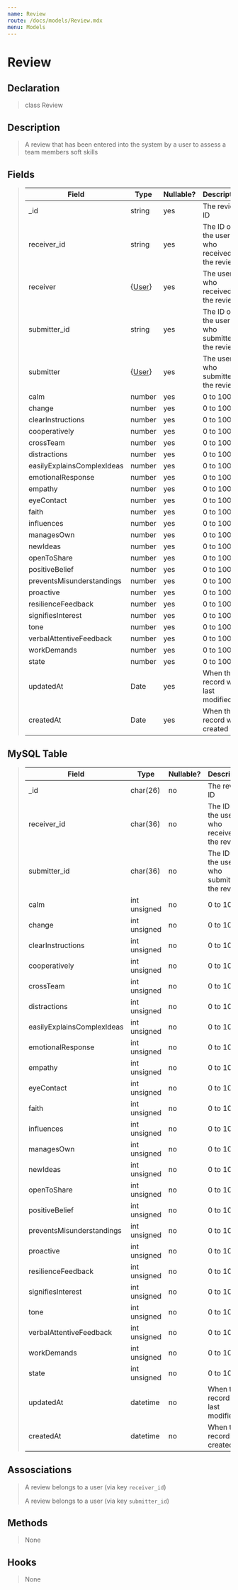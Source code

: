 ```yaml
---
name: Review
route: /docs/models/Review.mdx
menu: Models
---
```


# Review

## Declaration

> class Review

## Description

> A review that has been entered into the system by a user to assess a team members soft skills

## Fields

> |Field|Type|Nullable?|Description|
> |--|--|--|--|
> |_id|string|yes|The review ID|
> |receiver_id|string|yes|The ID of the user who received the review|
> |receiver|{[User](/docs/models/User.mdx)}|yes|The user who received the review|
> |submitter_id|string|yes|The ID of the user who submitted the review|
> |submitter|{[User](/docs/models/User.mdx)}|yes|The user who submitted the review|
> |calm|number|yes|0 to 100|
> |change|number|yes|0 to 100|
> |clearInstructions|number|yes|0 to 100|
> |cooperatively|number|yes|0 to 100|
> |crossTeam|number|yes|0 to 100|
> |distractions|number|yes|0 to 100|
> |easilyExplainsComplexIdeas|number|yes|0 to 100|
> |emotionalResponse|number|yes|0 to 100|
> |empathy|number|yes|0 to 100|
> |eyeContact|number|yes|0 to 100|
> |faith|number|yes|0 to 100|
> |influences|number|yes|0 to 100|
> |managesOwn|number|yes|0 to 100|
> |newIdeas|number|yes|0 to 100|
> |openToShare|number|yes|0 to 100|
> |positiveBelief|number|yes|0 to 100|
> |preventsMisunderstandings|number|yes|0 to 100|
> |proactive|number|yes|0 to 100|
> |resilienceFeedback|number|yes|0 to 100|
> |signifiesInterest|number|yes|0 to 100|
> |tone|number|yes|0 to 100|
> |verbalAttentiveFeedback|number|yes|0 to 100|
> |workDemands|number|yes|0 to 100|
> |state|number|yes|0 to 100|
> |updatedAt|Date|yes|When the record was last modified|
> |createdAt|Date|yes|When the record was created|

## MySQL Table

> |Field|Type|Nullable?|Description|
> |--|--|--|--|
> |_id|char(26)|no|The review ID|
> |receiver_id|char(36)|no|The ID of the user who received the review|
> |submitter_id|char(36)|no|The ID of the user who submitted the review|
> |calm|int unsigned|no|0 to 100|
> |change|int unsigned|no|0 to 100|
> |clearInstructions|int unsigned|no|0 to 100|
> |cooperatively|int unsigned|no|0 to 100|
> |crossTeam|int unsigned|no|0 to 100|
> |distractions|int unsigned|no|0 to 100|
> |easilyExplainsComplexIdeas|int unsigned|no|0 to 100|
> |emotionalResponse|int unsigned|no|0 to 100|
> |empathy|int unsigned|no|0 to 100|
> |eyeContact|int unsigned|no|0 to 100|
> |faith|int unsigned|no|0 to 100|
> |influences|int unsigned|no|0 to 100|
> |managesOwn|int unsigned|no|0 to 100|
> |newIdeas|int unsigned|no|0 to 100|
> |openToShare|int unsigned|no|0 to 100|
> |positiveBelief|int unsigned|no|0 to 100|
> |preventsMisunderstandings|int unsigned|no|0 to 100|
> |proactive|int unsigned|no|0 to 100|
> |resilienceFeedback|int unsigned|no|0 to 100|
> |signifiesInterest|int unsigned|no|0 to 100|
> |tone|int unsigned|no|0 to 100|
> |verbalAttentiveFeedback|int unsigned|no|0 to 100|
> |workDemands|int unsigned|no|0 to 100|
> |state|int unsigned|no|0 to 100|
> |updatedAt|datetime|no|When the record was last modified|
> |createdAt|datetime|no|When the record was created|

## Assosciations

> A review belongs to a user (via key `receiver_id`)
>
> A review belongs to a user (via key `submitter_id`)

## Methods

> None

## Hooks

> None